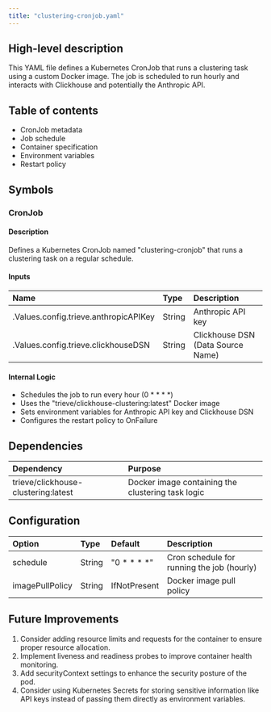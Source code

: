 ```yaml
---
title: "clustering-cronjob.yaml"
---
```


## High-level description
This YAML file defines a Kubernetes CronJob that runs a clustering task using a custom Docker image. The job is scheduled to run hourly and interacts with Clickhouse and potentially the Anthropic API.

## Table of contents
- CronJob metadata
- Job schedule
- Container specification
- Environment variables
- Restart policy

## Symbols

### CronJob
#### Description
Defines a Kubernetes CronJob named "clustering-cronjob" that runs a clustering task on a regular schedule.

#### Inputs
| Name | Type | Description |
|:-----|:-----|:------------|
| .Values.config.trieve.anthropicAPIKey | String | Anthropic API key |
| .Values.config.trieve.clickhouseDSN | String | Clickhouse DSN (Data Source Name) |

#### Internal Logic
- Schedules the job to run every hour (0 * * * *)
- Uses the "trieve/clickhouse-clustering:latest" Docker image
- Sets environment variables for Anthropic API key and Clickhouse DSN
- Configures the restart policy to OnFailure

## Dependencies
| Dependency | Purpose |
|:-----------|:--------|
| trieve/clickhouse-clustering:latest | Docker image containing the clustering task logic |

## Configuration
| Option | Type | Default | Description |
|:-------|:-----|:--------|:------------|
| schedule | String | "0 * * * *" | Cron schedule for running the job (hourly) |
| imagePullPolicy | String | IfNotPresent | Docker image pull policy |

## Future Improvements
1. Consider adding resource limits and requests for the container to ensure proper resource allocation.
2. Implement liveness and readiness probes to improve container health monitoring.
3. Add securityContext settings to enhance the security posture of the pod.
4. Consider using Kubernetes Secrets for storing sensitive information like API keys instead of passing them directly as environment variables.
